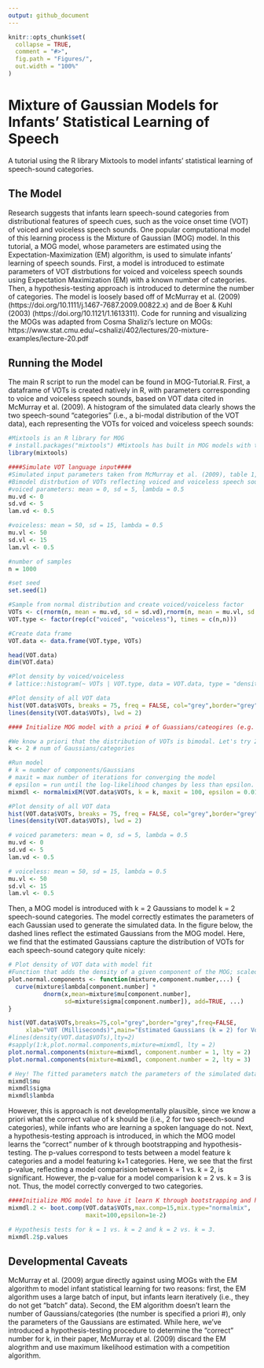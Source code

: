 ```yaml
---
output: github_document
---
```


<!-- README.md is generated from README.Rmd. Please edit that file -->

```r
knitr::opts_chunk$set(
  collapse = TRUE,
  comment = "#>",
  fig.path = "Figures/",
  out.width = "100%"
)
```
# Mixture of Gaussian Models for Infants' Statistical Learning of Speech

<!-- badges: start -->
<!-- badges: end -->

A tutorial using the R library Mixtools to model infants' statistical learning of speech-sound categories.

## The Model

Research suggests that infants learn speech-sound categories from distributional features of speech cues, such as the voice onset time (VOT) of voiced and voiceless speech sounds. One popular computational model of this learning process is the Mixture of Gaussian (MOG) model. In this tutorial, a MOG model, whose parameters are estimated using the Expectation-Maximization (EM) algorithm, is used to simulate infants' learning of speech sounds. First, a model is introduced to estimate parameters of VOT distrbutions for voiced and voiceless speech sounds using Expectation Maximization (EM) with a known number of categories. Then, a hypothesis-testing approach is introduced to determine the number of categories. The model is loosely based off of McMurray et al. (2009) (https://doi.org/10.1111/j.1467-7687.2009.00822.x) and de Boer & Kuhl (2003) (https://doi.org/10.1121/1.1613311). Code for running and visualizing the MOGs was adapted from Cosma Shalizi's lecture on MOGs: https://www.stat.cmu.edu/~cshalizi/402/lectures/20-mixture-examples/lecture-20.pdf

## Running the Model
The main R script to run the model can be found in MOG-Tutorial.R. First, a dataframe of VOTs is created natively in R, with parameters corresponding to voice and voiceless speech sounds, based on VOT data cited in McMurray et al. (2009). A histogram of the simulated data clearly shows the two speech-sound "categories" (i.e., a bi-modal distribution of the VOT data), each representing the VOTs for voiced and voiceless speech sounds:

```r

#Mixtools is an R library for MOG
# install.packages("mixtools") #Mixtools has built in MOG models with the EM algorithm
library(mixtools)

####Simulate VOT language input####
#Simulated input parameters taken from McMurray et al. (2009), table 1, row 1
#Bimodel distrbution of VOTs reflecting voiced and voiceless speech sounds
#voiced parameters: mean = 0, sd = 5, lambda = 0.5
mu.vd <- 0
sd.vd <- 5
lam.vd <- 0.5

#voiceless: mean = 50, sd = 15, lambda = 0.5
mu.vl <- 50
sd.vl <- 15
lam.vl <- 0.5

#number of samples
n = 1000

#set seed
set.seed(1)

#Sample from normal distribution and create voiced/voiceless factor
VOTs <- c(rnorm(n, mean = mu.vd, sd = sd.vd),rnorm(n, mean = mu.vl, sd = sd.vl))
VOT.type <- factor(rep(c("voiced", "voiceless"), times = c(n,n)))

#Create data frame
VOT.data <- data.frame(VOT.type, VOTs)

head(VOT.data)
dim(VOT.data)

#Plot density by voiced/voiceless
# lattice::histogram(~ VOTs | VOT.type, data = VOT.data, type = "density", breaks = 50)

#Plot density of all VOT data
hist(VOT.data$VOTs, breaks = 75, freq = FALSE, col="grey",border="grey", xlab = "VOT (Milliseconds)", main = "Voice Onset Times (VOTs) of Voiced and Voiceless")
lines(density(VOT.data$VOTs), lwd = 2)

#### Initialize MOG model with a prioi # of Guassians/cateogires (e.g. K) ####

#We know a priori that the distribution of VOTs is bimodal. Let's try 2 components.
k <- 2 # num of Gaussians/categories

#Run model
# k = number of components/Gaussians
# maxit = max number of iterations for converging the model
# epsilon = run until the log-likelihood changes by less than epsilon. Usually set to 10^-8
mixmdl <- normalmixEM(VOT.data$VOTs, k = k, maxit = 100, epsilon = 0.01)

```

```r
#Plot density of all VOT data
hist(VOT.data$VOTs, breaks = 75, freq = FALSE, col="grey",border="grey", xlab = "VOT (Milliseconds)", main = "VOT of Voiced and Voiceless")
lines(density(VOT.data$VOTs), lwd = 2)

```


```r

# voiced parameters: mean = 0, sd = 5, lambda = 0.5
mu.vd <- 0
sd.vd <- 5
lam.vd <- 0.5

# voiceless: mean = 50, sd = 15, lambda = 0.5
mu.vl <- 50
sd.vl <- 15
lam.vl <- 0.5

```


Then, a MOG model is introduced with k = 2 Gaussians to model k = 2 speech-sound categories. The model correctly estimates the parameters of each Gaussian used to generate the simulated data. In the figure below, the dashed lines reflect the estimated Gaussians from the MOG model. Here, we find that the estimated Gaussians capture the distribution of VOTs for each speech-sound category quite nicely: 


```r
# Plot density of VOT data with model fit
#Function that adds the density of a given component of the MOG; scaled by lambda for comparable visualization
plot.normal.components <- function(mixture,component.number,...) {
  curve(mixture$lambda[component.number] *
          dnorm(x,mean=mixture$mu[component.number],
                sd=mixture$sigma[component.number]), add=TRUE, ...)
}

hist(VOT.data$VOTs,breaks=75,col="grey",border="grey",freq=FALSE,
     xlab="VOT (Milliseconds)",main="Estimated Gaussians (k = 2) for Voiced and Voiceless")
#lines(density(VOT.data$VOTs),lty=2)
#sapply(1:k,plot.normal.components,mixture=mixmdl, lty = 2)
plot.normal.components(mixture=mixmdl, component.number = 1, lty = 2)
plot.normal.components(mixture=mixmdl, component.number = 2, lty = 3)
```


```r
# Hey! The fitted parameters match the parameters of the simulated data quite well.
mixmdl$mu
mixmdl$sigma
mixmdl$lambda
```


However, this is approach is not developmentally plausible, since we know a priori what the correct value of k should be (i.e., 2 for two speech-sound categories), while infants who are learning a spoken language do not. Next, a hypothesis-testing approach is introduced, in which the MOG model learns the "correct" number of k through bootstrapping and hypothesis-testing. The p-values correspond to tests between a model feature k categories and a model featuring k+1 categories. Here, we see that the first p-value, reflecting a model comparision between k = 1 vs. k = 2, is significant. However, the p-value for a model comparision k = 2 vs. k = 3 is not. Thus, the model correctly converged to two categories. 

```r

####Initialize MOG model to have it learn K through bootstrapping and hypothesis testing####
mixmdl.2 <- boot.comp(VOT.data$VOTs,max.comp=15,mix.type="normalmix",
                      maxit=100,epsilon=1e-2)

```


```r
# Hypothesis tests for k = 1 vs. k = 2 and k = 2 vs. k = 3.
mixmdl.2$p.values

```


## Developmental Caveats
McMurray et al. (2009) argue directly against using MOGs with the EM algorithm to model infant statistical learning for two reasons: first, the EM algorithm uses a large batch of input, but infants learn iteratively (i.e., they do not get "batch" data). Second, the EM algorithm doesn't learn the number of Gaussians/categories (the number is specified a priori #), only the parameters of the Gaussians are estimated. While here, we've introduced a hypothesis-testing procedure to determine the "correct" number for k, in their paper, McMurray et al. (2009) discard the EM alogrithm and use maximum likelihood estimation with a competition algorithm.
